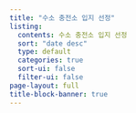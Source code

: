```yaml
---
title: "수소 충전소 입지 선정"
listing:
  contents: 수소 충전소 입지 선정
  sort: "date desc"
  type: default
  categories: true
  sort-ui: false
  filter-ui: false
page-layout: full
title-block-banner: true
---
```



